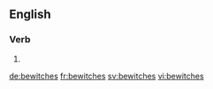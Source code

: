 ==English==

===Verb===
{{head|en}}

# {{en-third-person singular of|bewitch}}

[[de:bewitches]]
[[fr:bewitches]]
[[sv:bewitches]]
[[vi:bewitches]]